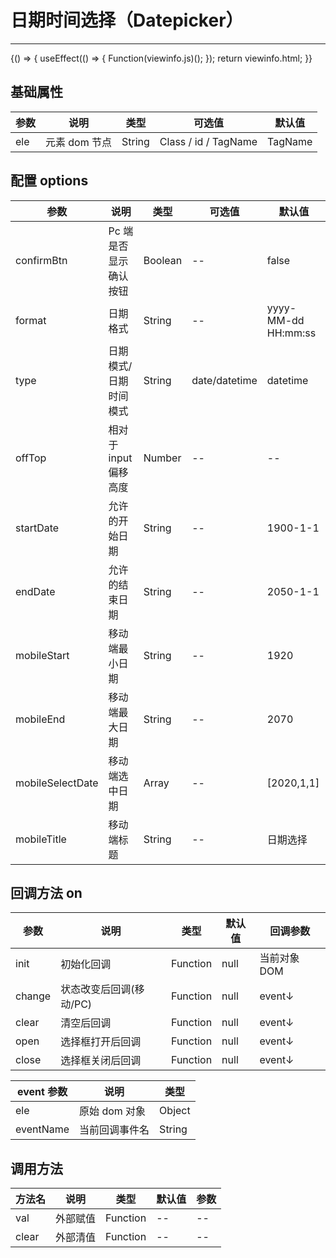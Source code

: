 
# 日期时间选择（Datepicker）

---

<Meta title="复用组件/日期时间选择(Datepicker)" />

<Canvas>
    <Story
        name="日期时间选择(Datepicker)"
        height="150px"
        parameters={{
            docs: { source: { code: `${viewinfo.html}${viewinfo.js}` } },
        }}
    >
        {() => {
            useEffect(() => {
                Function(viewinfo.js)();
            });
            return viewinfo.html;
        }}
    </Story>
</Canvas>

## 基础属性

| 参数 | 说明          | 类型   | 可选值               | 默认值  |
| ---- | ------------- | ------ | -------------------- | ------- |
| ele  | 元素 dom 节点 | String | Class / id / TagName | TagName |

## 配置 options

| 参数             | 说明                  | 类型    | 可选值        | 默认值              |
| ---------------- | --------------------- | ------- | ------------- | ------------------- |
| confirmBtn       | Pc 端是否显示确认按钮 | Boolean | --            | false               |
| format           | 日期格式              | String  | --            | yyyy-MM-dd HH:mm:ss |
| type             | 日期模式/日期时间模式 | String  | date/datetime | datetime            |
| offTop           | 相对于 input 偏移高度 | Number  | --            | --                  |
| startDate        | 允许的开始日期        | String  | --            | 1900-1-1            |
| endDate          | 允许的结束日期        | String  | --            | 2050-1-1            |
| mobileStart      | 移动端最小日期        | String  | --            | 1920                |
| mobileEnd        | 移动端最大日期        | String  | --            | 2070                |
| mobileSelectDate | 移动端选中日期        | Array   | --            | [2020,1,1]          |
| mobileTitle      | 移动端标题            | String  | --            | 日期选择            |

## 回调方法 on

| 参数   | 说明                    | 类型     | 默认值 | 回调参数     |
| ------ | ----------------------- | -------- | ------ | ------------ |
| init   | 初始化回调              | Function | null   | 当前对象 DOM |
| change | 状态改变后回调(移动/PC) | Function | null   | event↓       |
| clear  | 清空后回调              | Function | null   | event↓       |
| open   | 选择框打开后回调        | Function | null   | event↓       |
| close  | 选择框关闭后回调        | Function | null   | event↓       |

| event 参数 | 说明           | 类型   |
| ---------- | -------------- | ------ |
| ele        | 原始 dom 对象  | Object |
| eventName  | 当前回调事件名 | String |

## 调用方法

| 方法名 | 说明     | 类型     | 默认值 | 参数 |
| ------ | -------- | -------- | ------ | ---- |
| val    | 外部赋值 | Function | --     | --   |
| clear  | 外部清值 | Function | --     | --   |
